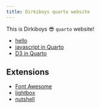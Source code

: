 ```yaml
---
title: Dirkiboys quarto website
---
```


This is Dirkiboys 😎 `quarto` website!

- [hello](hello.qmd)  
- [javascript in Quarto](javascript.qmd)
- [D3 in Quarto](d3.qmd)

## Extensions
- [Font Awesome](extensions/fontawesome.qmd)  
- [lightbox](extensions/lightbox.qmd)   
- [nutshell](extensions/nutshell.qmd)    